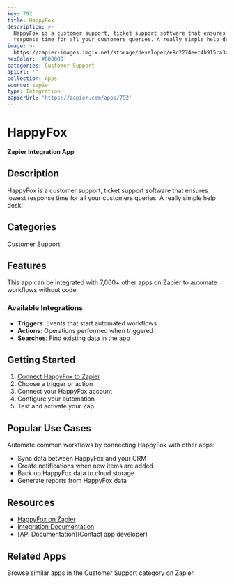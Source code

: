 ```yaml
---
key: 792
title: HappyFox
description: >-
  HappyFox is a customer support, ticket support software that ensures lowest
  response time for all your customers queries. A really simple help desk!
image: >-
  https://zapier-images.imgix.net/storage/developer/e9c2274eec4b915ca3c3ffe9e6c583e1_3.png?auto=format%2Ccompress&ixlib=python-3.0.0&q=50
hexColor: '#000000'
categories: Customer Support
apiUrl: ''
collection: Apps
source: zapier
type: Integration
zapierUrl: 'https://zapier.com/apps/792'
---
```

# HappyFox

**Zapier Integration App**

## Description

HappyFox is a customer support, ticket support software that ensures lowest response time for all your customers queries. A really simple help desk!

## Categories

Customer Support

## Features

This app can be integrated with 7,000+ other apps on Zapier to automate workflows without code.

### Available Integrations

- **Triggers**: Events that start automated workflows
- **Actions**: Operations performed when triggered
- **Searches**: Find existing data in the app

## Getting Started

1. [Connect HappyFox to Zapier](https://zapier.com/apps/792)
2. Choose a trigger or action
3. Connect your HappyFox account
4. Configure your automation
5. Test and activate your Zap

## Popular Use Cases

Automate common workflows by connecting HappyFox with other apps:

- Sync data between HappyFox and your CRM
- Create notifications when new items are added
- Back up HappyFox data to cloud storage
- Generate reports from HappyFox data

## Resources

- [HappyFox on Zapier](https://zapier.com/apps/792)
- [Integration Documentation](https://zapier.com/apps/792/integrations)
- [API Documentation](Contact app developer)

## Related Apps

Browse similar apps in the Customer Support category on Zapier.
